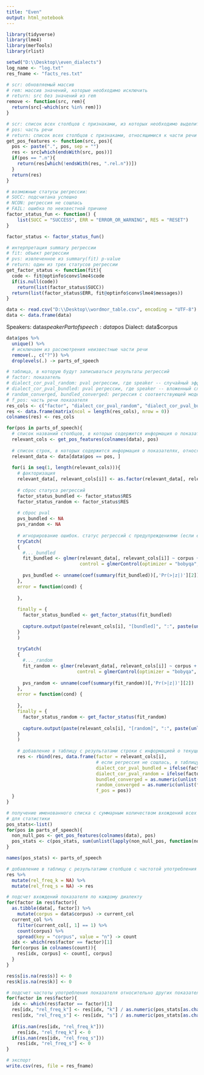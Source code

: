 ```yaml
---
title: "Even"
output: html_notebook
---
```


```r
library(tidyverse)
library(lme4)
library(merTools)
library(rlist)

setwd("D:\\Desktop\\even_dialects")
log_name <- "log.txt"
res_fname <- "facts_res.txt"
```

```r
# scr: обновляемый массив
# rem: массив значений, которые необходимо исключить
# return: src без значений из rem
remove <- function(src, rem){
  return(src[-which(src %in% rem)])
}

# scr: список всех столбцов с признаками, из которых необходимо выделить относящиеся к части речи pos
# pos: часть речи
# return: список всех столбцов с признаками, относящимися к части речи pos
get_pos_features <- function(src, pos){
  pos <- paste(".", pos, sep = "")
  res <- src[which(endsWith(src, pos))]
  if(pos == ".n"){
    return(res[which(!endsWith(res, ".rel.n"))])
  }
  return(res)
}

# возможные статусы регрессии:
# SUCC: подсчитана успешно
# NCON: регрессия не сошлась
# FAIL: ошибка по неизвестной причине
factor_status_fun <- function() {
    list(SUCC = "SUCCESS", ERR = "ERROR_OR_WARNING", RES = "RESET")
}

factor_status <- factor_status_fun()

# интерпретация summary регрессии
# fit: объект регрессии
# pvs: извлеченное из summary(fit) p-value
# return: один из трех статусов регрессии
get_factor_status <- function(fit){
  code <- fit@optinfo$conv$lme4$code
  if(is.null(code))
    return(list(factor_status$SUCC))
  return(list(factor_status$ERR, fit@optinfo$conv$lme4$messages))
}
```

```r
data <- read.csv("D:\\Desktop\\wordmor_table.csv", encoding = "UTF-8")
data <- data.frame(data)
```


Speakers: data$speaker
Part of speech: data$pos
Dialect: data$corpus

```r
data$pos %>%
  unique() %>%
  # исключаем из рассмотрения неизвестные части речи
  remove(., c("?")) %>%
  droplevels(.) -> parts_of_speech
```

```r
# таблица, в которую будут записываться результаты регрессий
# factor: показатель
# dialect_cor_pval_random: pval регрессии, где speaker -- случайный эффект модели
# dialect_cor_pval_bundled: pval регрессии, где speaker -- вложенный случайный эффект модели
# random_converged, bundled_converged: регрессия с соответствующей моделью сошлась
# f_pos: часть речи показателя
res_cols <- c("factor", "dialect_cor_pval_random", "dialect_cor_pval_bundled", "random_converged", "bundled_converged", "f_pos")
res <- data.frame(matrix(ncol = length(res_cols), nrow = 0))
colnames(res) <- res_cols

for(pos in parts_of_speech){
  # список названий столбцов, в которых содержится информация о показателях, относящихся к определенной части речи
  relevant_cols <- get_pos_features(colnames(data), pos)
  
  # список строк, в которых содержится информация о показателях, относящихся к определенной части речи
  relevant_data <- data[data$pos == pos, ]
  
  for(i in seq(1, length(relevant_cols))){
    # факторизация
    relevant_data[, relevant_cols[i]] <- as.factor(relevant_data[, relevant_cols[i]])
    
    # сброс статуса регрессий
    factor_status_bundled <- factor_status$RES
    factor_status_random <- factor_status$RES
    
    # сброс pval
    pvs_bundled <- NA
    pvs_random <- NA
    
    # игнорирование ошибок. статус регрессий с предупреждениями (если есть) сохраняется в логе.
    tryCatch(
    {
      #..._bundled  
      fit_bundled <- glmer(relevant_data[, relevant_cols[i]] ~ corpus + (corpus|speaker), data = relevant_data, family = binomial,
                           control = glmerControl(optimizer = "bobyqa", optCtrl = list(maxfun=10000)))
      
      pvs_bundled <- unname(coef(summary(fit_bundled))[,'Pr(>|z|)'][2])
    },
    error = function(cond) {
        
    },
    
    finally = {
      factor_status_bundled <- get_factor_status(fit_bundled)
      
      capture.output(paste(relevant_cols[i], "[bundled]", ":", paste(unlist(factor_status_bundled))), file = log_name, append = TRUE)
    }
    )
    
    tryCatch(
    {
      #..._random  
      fit_random <- glmer(relevant_data[, relevant_cols[i]] ~ corpus + (1|speaker), data = relevant_data, family = binomial,
                          control = glmerControl(optimizer = "bobyqa", optCtrl = list(maxfun=10000)))
      
      pvs_random <- unname(coef(summary(fit_random))[,'Pr(>|z|)'][2])
    },
    error = function(cond) {
        
    },
    finally = {
      factor_status_random <- get_factor_status(fit_random)
      
      capture.output(paste(relevant_cols[i], "[random]", ":", paste(unlist(factor_status_random))), file = log_name, append = TRUE)
    }
    )
    
    # добавление в таблицу с результатами строки с информацией о текущем показателе
    res <- rbind(res, data.frame(factor = relevant_cols[i],
                                 # если регрессия не сошлась, в таблицу пишется NA
                                 dialect_cor_pval_bundled = ifelse(factor_status_bundled == factor_status$SUCC, pvs_bundled, NA),
                                 dialect_cor_pval_random = ifelse(factor_status_random == factor_status$SUCC, pvs_random, NA),
                                 bundled_converged = as.numeric(unlist(factor_status_bundled)[1] == factor_status$SUCC),
                                 random_converged = as.numeric(unlist(factor_status_random)[1] == factor_status$SUCC),
                                 f_pos = pos))
  }
}
```


```r
# получение именованного списка с суммарным количеством вхождений всех признаков, относящихся к данной части речи
# для статистики
pos_stats<-list()
for(pos in parts_of_speech){
  non_null_pos <- get_pos_features(colnames(data), pos)
  pos_stats <- c(pos_stats, sum(unlist(lapply(non_null_pos, function(non_null_pos) sum(data[, non_null_pos])))))
}

names(pos_stats) <- parts_of_speech
```


```r
# добавление в таблицу с результатами столбцов с частотой употребления в зависимости от диалекта
res %>%
  mutate(rel_freq_k = NA) %>%
  mutate(rel_freq_s = NA) -> res

# подсчет вхождений показателя по каждому диалекту
for(factor in res$factor){
  as.tibble(data[, factor]) %>%
    mutate(corpus = data$corpus) -> current_col
  current_col %>%
    filter(current_col[, 1] == 1) %>%
    count(corpus) %>%
    spread(key = "corpus", value = "n") -> count
  idx <- which(res$factor == factor)[1]
  for(corpus in colnames(count)){
    res[idx, corpus] <- count[, corpus]
  }
}

res$s[is.na(res$s)] <- 0
res$k[is.na(res$k)] <- 0

# подсчет частоты употребления показателя относительно других показателей этой части речи
for(factor in res$factor){
  idx <- which(res$factor == factor)[1]
  res[idx, "rel_freq_k"] <- res[idx, "k"] / as.numeric(pos_stats[as.character(res[idx, "f_pos"])])
  res[idx, "rel_freq_s"] <- res[idx, "s"] / as.numeric(pos_stats[as.character(res[idx, "f_pos"])])
  
  if(is.nan(res[idx, "rel_freq_k"]))
    res[idx, "rel_freq_k"] <- 0
  if(is.nan(res[idx, "rel_freq_s"]))
    res[idx, "rel_freq_s"] <- 0
}
```


```r
# экспорт
write.csv(res, file = res_fname)
```